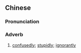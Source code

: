 ==Chinese==
{{zh-forms}}

===Pronunciation===
{{zh-pron
|m=懵rán
|c=mung2 jin4
|cat=adv
}}

===Adverb===
{{zh-adv}}

# [[confusedly]]; [[stupidly]]; [[ignorantly]]